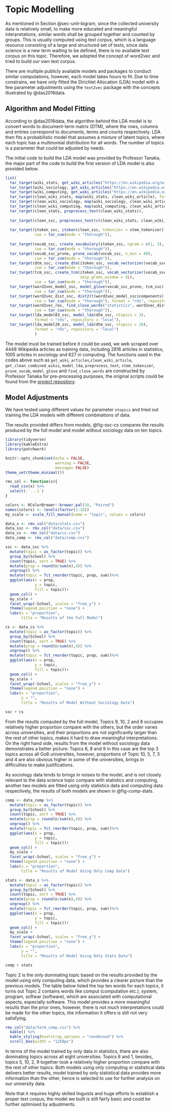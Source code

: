 # Topic Modelling {#sec-topicmod}

As mentioned in Section @sec-unit-bigram, since the collected university data is relatively small, to make more educated and meaningful interpretations, similar words shall be grouped together and counted by groups. This is usually computed using text corpus, which is a language resource consisting of a large and structured set of texts, since data science is a new term waiting to be defined, there is no available text corpus on this topic. Therefore, we adopted the concept of word2vec and tried to build our own text corpus.

There are multiple publicly available models and packages to conduct similar computations, however, each model takes hours to fit. Due to time constrains, we have only fitted the Dirichlet Allocation (LDA) model with a few parameter adjustments using the `text2vec` package with the concepts illustrated by @das2016data. 

## Algorithm and Model Fitting

According to @das2016data, the algorithm behind the LDA model is to convert words to document-term matrix (DTM), where the rows, columns and entries correspond to documents, terms and counts respectively. LDA then fits a probabilistic model that assumes a mixture of latent topics, where each topic has a multinomial distribution for all words. The number of topics is a parameter that could be adjusted by needs.

The initial code to build the LDA model was provided by Professor Tanaka, the major part of the code to build the first version of LDA model is also provided below.

```.r
list(
  tar_target(wiki_stats, get_wiki_articles("https://en.wikipedia.org/wiki/List_of_statistics_articles")),
  tar_target(wiki_sociology, get_wiki_articles("https://en.wikipedia.org/wiki/Index_of_sociology_articles")),
  tar_target(wiki_computing, get_wiki_articles("https://en.wikipedia.org/wiki/Index_of_computing_articles")),
  tar_target(clean_wiki_stats, map(wiki_stats, clean_wiki_article), format = "rds", repository = "local"),
  tar_target(clean_wiki_sociology, map(wiki_sociology, clean_wiki_article), format = "rds", repository = "local"),
  tar_target(clean_wiki_computing, map(wiki_computing, clean_wiki_article), format = "rds", repository = "local"),
  tar_target(clean_stats, preprocess_text(clean_wiki_stats)),
  
  tar_target(clean_ssc, preprocess_text(c(clean_wiki_stats, clean_wiki_sociology, clean_wiki_computing))),
  
  tar_target(itoken_ssc, itoken(clean_ssc, tokenizer = stem_tokenizer),
             cue = tar_cue(mode = "thorough")),
 
  tar_target(vocab_ssc, create_vocabulary(itoken_ssc, ngram = c(1, 3), stopwords = stopwords::stopwords()),
             cue = tar_cue(mode = "thorough")),
  tar_target(vocab_ssc_prune, prune_vocab(vocab_ssc, n_min = 40),
             cue = tar_cue(mode = "thorough")),
  tar_target(dtm_ssc, create_dtm(itoken_ssc, vocab_vectorizer(vocab_ssc_prune)),
             cue = tar_cue(mode = "thorough")),
  tar_target(tcm_ssc, create_tcm(itoken_ssc, vocab_vectorizer(vocab_ssc_prune), 
                                 skip_grams_window = 5L),
             cue = tar_cue(mode = "thorough")),
  tar_target(word2vec_model_ssc, model_glove(vocab_ssc_prune, tcm_ssc),
             cue = tar_cue(mode = "thorough")),
  tar_target(word2vec_dist_ssc, dist2(t(word2vec_model_ssc$components), method = "cosine"),
             cue = tar_cue(mode = "thorough"), format = "rds", repository = "local"),
  tar_target(word2vec_res, find_close_words("statistics", word2vec_dist_ssc, 10),
             cue = tar_cue(mode = "thorough")),
  tar_target(lda_model03_ssc, model_lda(dtm_ssc, ntopics = 3),
             format = "rds", repository = "local"),
  tar_target(lda_model20_ssc, model_lda(dtm_ssc, ntopics = 20),
             format = "rds", repository = "local")
             )
```

The model must be trained before it could be used, we web scraped over 4448 Wikipedia articles as training data, including 2816 articles in statistics, 1005 articles in sociology and 627 in computing. The functions used in the codes above such as `get_wiki_articles`,`clean_wiki_article`, `get_clean_combined_wikis`,  `model_lda`, `preprocess_text`, `stem_tokenizer`, `prune_vocab`, `model_glove` and `find_close_words` are constructed by Professor Tanaka for pre-processing purposes, the original scripts could be found from the [project repository](https://github.com/numbats/datasci-courses).


## Model Adjustments

We have tested using different values for parameter `ntopics` and tried out training the LDA models with different combinations of data. 

The results provided differs from models, @fig-ssc-cs compares the results produced by the full model and model without sociology data on ten topics.

```r
library(tidyverse)
library(kableExtra)
library(patchwork)

knitr::opts_chunk$set(echo = FALSE,
                      warning = FALSE,
                      message= FALSE)
theme_set(theme_minimal())

rmv_col <- function(x){
  read_csv(x) %>% 
  select(-`...1`)
}

colors <- RColorBrewer::brewer.pal(10, "Paired")
names(colors) <- levels(factor(1:10))
my_scale <- scale_fill_manual(name = "topic", values = colors)  

data_s <- rmv_col("data/stats.csv")
data_ssc <- rmv_col("data/ssc.csv")
data_cs <- rmv_col("data/cs.csv")
data_comp <- rmv_col("data/comp.csv")
```

```r
ssc <- data_ssc %>% 
  mutate(topic = as_factor(topic)) %>% 
  group_by(School) %>% 
  count(topic, sort = TRUE) %>%
  mutate(prop = round(n/sum(n),4)) %>% 
  ungroup() %>% 
  mutate(topic = fct_reorder(topic, prop, sum))%>% 
  ggplot(aes(x = prop,
             y = topic,
             fill = topic))+
  geom_col() +
  my_scale +
  facet_wrap(~School, scales = "free_y") +
  theme(legend.position = "none") +
  labs(x = "proportion",
       title = "Results of the Full Model")

cs <- data_cs %>% 
  mutate(topic = as_factor(topic)) %>% 
  group_by(School) %>% 
  count(topic, sort = TRUE) %>%
  mutate(prop = round(n/sum(n),4)) %>% 
  ungroup() %>% 
  mutate(topic = fct_reorder(topic, prop, sum))%>% 
  ggplot(aes(x = prop,
             y = topic,
             fill = topic))+
  geom_col() +
  my_scale +
  facet_wrap(~School, scales = "free_y") +
  theme(legend.position = "none") +
  labs(x = "proportion",
       y = "",
       title = "Results of Model Without Sociology Data")
```

```r
ssc + cs
```

From the results computed by the full model, Topics 9, 10, 2 and 8 occupies relatively higher proportion compare with the others, but the order varies across universities, and their proportions are not significantly larger than the rest of other topics, makes it hard to draw meaningful interpretations. On the right hand side, results from the model without sociology data demonstrates a better picture: Topics 6, 8 and 9 in this case are the top 3 topics across all Go8 universities, however, proportions of Topic 10, 5, 7, 3 and 4 are also obvious higher in some of the universities, brings in difficulties to make justifications.     

As sociology data tends to brings in noises to the model, and is not closely relevant to the data science topic compare with statistics and computing, another two models are fitted using only statistics data and computing data respectively, the results of both models are shown in @fig-comp-stats.

```r
comp <- data_comp %>% 
  mutate(topic = as_factor(topic)) %>% 
  group_by(School) %>% 
  count(topic, sort = TRUE) %>%
  mutate(prop = round(n/sum(n),4)) %>% 
  ungroup() %>% 
  mutate(topic = fct_reorder(topic, prop, sum))%>% 
  ggplot(aes(x = prop,
             y = topic,
             fill = topic))+
  geom_col() +
  my_scale +
  facet_wrap(~School, scales = "free_y") +
  theme(legend.position = "none") +
  labs(x = "proportion",
       title = "Results of Model Using Only Comp Data")

stats <- data_s %>% 
  mutate(topic = as_factor(topic)) %>% 
  group_by(School) %>% 
  count(topic, sort = TRUE) %>%
  mutate(prop = round(n/sum(n),4)) %>% 
  ungroup() %>% 
  mutate(topic = fct_reorder(topic, prop, sum))%>% 
  ggplot(aes(x = prop,
             y = topic,
             fill = topic))+
  geom_col() +
  my_scale +
  facet_wrap(~School, scales = "free_y") +
  theme(legend.position = "none") +
  labs(x = "proportion",
       y = "",
       title = "Results of Model Using Only Stats Data")
```

```r
comp + stats
```

Topic 2 is the only dominating topic based on the results provided by the model using only computing data, which provides a clearer picture than the previous models. The table below listed the top ten words for each topics, it turns out Topic 2 contains words like comput (computation etc.), system, program, softwar (software), which are associated with computational aspects, especially software. This model provides a more meaningful results than the prior ones, however, there is not much interpretations could be made for the other topics, the information it offers is still not very satisfying.

```r
rmv_col("data/term_comp.csv") %>% 
  kable() %>% 
  kable_styling(bootstrap_options = "condensed") %>% 
  scroll_box(width = "1250px")
```

In terms of the model trained by only data in statistics, there are also dominating topics across all eight universities: Topics 6 and 1, besides, topics 5, 10, 2, 9 together took a relatively higher proportion compare with the rest of other topics. Both models using only computing or statistical data delivers better results, model trained by only statistical data provides more information than the other, hence is selected to use for further analysis on our university data.

Note that it requires highly skilled linguists and huge efforts to establish a proper text corpus, the model we built is still fairly basic and could be further optimised by adjustments.
 

